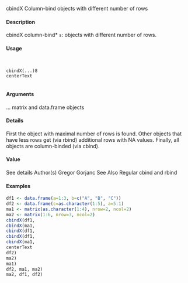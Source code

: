 
cbindX
Column-bind objects with different number of rows

#### Description

cbindX column-bind* ``s``: objects with different number of rows.

#### Usage
<pre><code>

cbindX(...)8
centerText

</code></pre>
#### Arguments

...
matrix and data.frame objects

#### Details

First the object with maximal number of rows is found. Other objects that have less rows get (via
rbind) additional rows with NA values. Finally, all objects are column-binded (via cbind).

#### Value

See details
Author(s)
Gregor Gorjanc
See Also
Regular cbind and rbind

#### Examples
```r

df1 <- data.frame(a=1:3, b=c("A", "B", "C"))
df2 <- data.frame(c=as.character(1:5), a=5:1)
ma1 <- matrix(as.character(1:4), nrow=2, ncol=2)
ma2 <- matrix(1:6, nrow=3, ncol=2)
cbindX(df1,
cbindX(ma1,
cbindX(df1,
cbindX(df1,
cbindX(ma1,
centerText
df2)
ma2)
ma1)
df2, ma1, ma2)
ma2, df1, df2)
```


